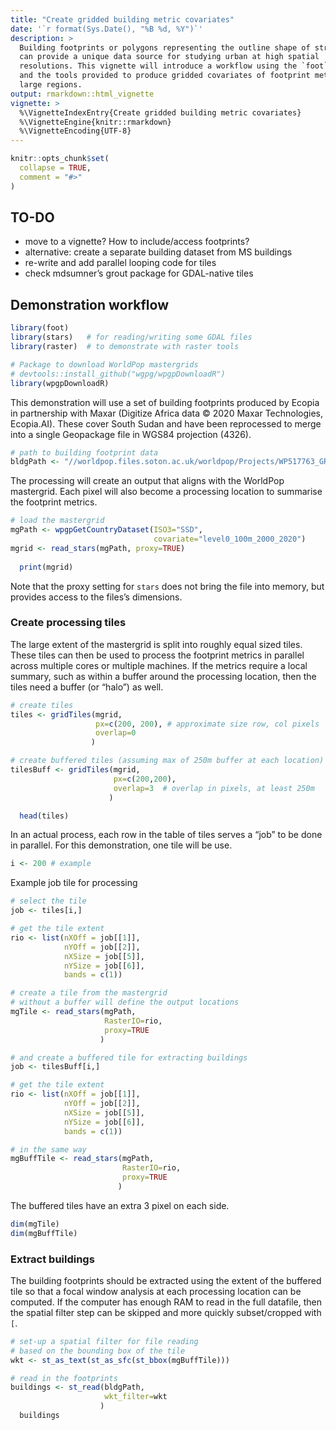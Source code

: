 ```yaml
---
title: "Create gridded building metric covariates"
date: '`r format(Sys.Date(), "%B %d, %Y")`'
description: >
  Building footprints or polygons representing the outline shape of structures
  can provide a unique data source for studying urban at high spatial
  resolutions. This vignette will introduce a workflow using the `foot` package
  and the tools provided to produce gridded covariates of footprint metrics for
  large regions.
output: rmarkdown::html_vignette
vignette: >
  %\VignetteIndexEntry{Create gridded building metric covariates}
  %\VignetteEngine{knitr::rmarkdown}
  %\VignetteEncoding{UTF-8}
---
```


```r
knitr::opts_chunk$set(
  collapse = TRUE,
  comment = "#>"
)
```

## TO-DO
* move to a vignette? How to include/access footprints?
* alternative: create a separate building dataset from MS buildings
* re-write and add parallel looping code for tiles
* check mdsumner's grout package for GDAL-native tiles


## Demonstration workflow
```r
library(foot)
library(stars)   # for reading/writing some GDAL files
library(raster)  # to demonstrate with raster tools

# Package to download WorldPop mastergrids
# devtools::install_github("wgpg/wpgpDownloadR")
library(wpgpDownloadR) 
```

This demonstration will use a set of building footprints produced by Ecopia in
partnership with Maxar (Digitize Africa data © 2020 Maxar Technologies,
Ecopia.AI). These cover South Sudan and have been reprocessed to merge into a
single Geopackage file in WGS84 projection (4326).
```r
# path to building footprint data
bldgPath <- "//worldpop.files.soton.ac.uk/worldpop/Projects/WP517763_GRID3/Working/SSD/sett/made_2/ssd_buildings_wgs84_merge.gpkg"
```


The processing will create an output that aligns with the WorldPop mastergrid.
Each pixel will also become a processing location to summarise the footprint
metrics.
```r
# load the mastergrid
mgPath <- wpgpGetCountryDataset(ISO3="SSD", 
                                covariate="level0_100m_2000_2020")
mgrid <- read_stars(mgPath, proxy=TRUE)
  
  print(mgrid)
```
Note that the proxy setting for `stars` does not bring the file into memory, but 
provides access to the files's dimensions.

### Create processing tiles
The large extent of the mastergrid is split into roughly equal sized tiles.
These tiles can then be used to process the footprint metrics in parallel across
multiple cores or multiple machines. If the metrics require a local summary,
such as within a buffer around the processing location, then the tiles need a
buffer (or "halo") as well.

```r
# create tiles
tiles <- gridTiles(mgrid, 
                   px=c(200, 200), # approximate size row, col pixels
                   overlap=0
                  )

# create buffered tiles (assuming max of 250m buffer at each location)
tilesBuff <- gridTiles(mgrid,
                       px=c(200,200),
                       overlap=3  # overlap in pixels, at least 250m
                      )

  head(tiles)
```

In an actual process, each row in the table of tiles serves a "job" to be done 
in parallel. For this demonstration, one tile will be use.
```r
i <- 200 # example
```

Example job tile for processing
```r
# select the tile
job <- tiles[i,]

# get the tile extent
rio <- list(nXOff = job[[1]], 
            nYOff = job[[2]], 
            nXSize = job[[5]], 
            nYSize = job[[6]], 
            bands = c(1))

# create a tile from the mastergrid
# without a buffer will define the output locations
mgTile <- read_stars(mgPath,
                     RasterIO=rio,
                     proxy=TRUE
                    )

# and create a buffered tile for extracting buildings
job <- tilesBuff[i,]

# get the tile extent
rio <- list(nXOff = job[[1]], 
            nYOff = job[[2]], 
            nXSize = job[[5]], 
            nYSize = job[[6]], 
            bands = c(1))

# in the same way
mgBuffTile <- read_stars(mgPath,
                         RasterIO=rio,
                         proxy=TRUE
                        )
```

The buffered tiles have an extra 3 pixel on each side.
```r
dim(mgTile)
dim(mgBuffTile)
```

### Extract buildings
The building footprints should be extracted using the extent of the buffered
tile so that a focal window analysis at each processing location can be
computed. If the computer has enough RAM to read in the full datafile, then the 
spatial filter step can be skipped and more quickly subset/cropped with `[`.
```r
# set-up a spatial filter for file reading
# based on the bounding box of the tile
wkt <- st_as_text(st_as_sfc(st_bbox(mgBuffTile)))

# read in the footprints
buildings <- st_read(bldgPath,
                     wkt_filter=wkt
                    )
  buildings
```

